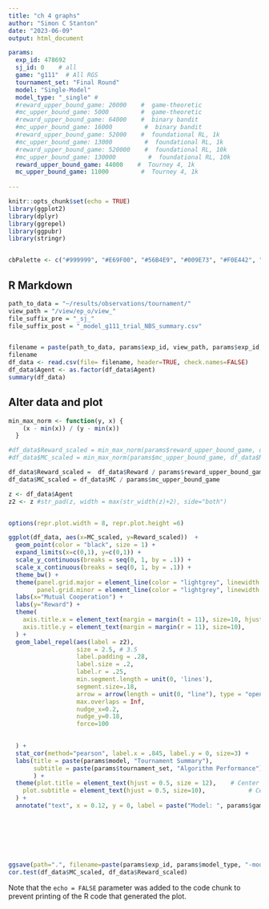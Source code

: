 ---
title: "ch 4 graphs"
author: "Simon C Stanton"
date: "2023-06-09"
output: html_document

params:
  exp_id: 478692
  sj_id: 0    # all
  game: "g111"  # All RGS
  tournament_set: "Final Round"
  model: "Single-Model"
  model_type: "_single" # 
  #reward_upper_bound_game: 20000    #  game-theoretic
  #mc_upper_bound_game: 5000         #  game-theoretic
  #reward_upper_bound_game: 64000    #  binary bandit
  #mc_upper_bound_game: 16000         #  binary bandit
  #reward_upper_bound_game: 52000    #  foundational RL, 1k
  #mc_upper_bound_game: 13000         #  foundational RL, 1k
  #reward_upper_bound_game: 520000    #  foundational RL, 10k
  #mc_upper_bound_game: 130000         #  foundational RL, 10k
  reward_upper_bound_game: 44000    #  Tourney 4, 1k
  mc_upper_bound_game: 11000         #  Tourney 4, 1k
  
---

```{r setup, include=FALSE}
knitr::opts_chunk$set(echo = TRUE)
library(ggplot2)
library(dplyr)
library(ggrepel)
library(ggpubr)
library(stringr)


cbPalette <- c("#999999", "#E69F00", "#56B4E9", "#009E73", "#F0E442", "#0072B2", "#D55E00", "#CC79A7")
```

## R Markdown


```{r, import-data, echo=FALSE, include=FALSE}

path_to_data = "~/results/observations/tournament/"
view_path = "/view/ep_o/view_"
file_suffix_pre = "_sj_"
file_suffix_post = "_model_g111_trial_NBS_summary.csv"  


filename = paste(path_to_data, params$exp_id, view_path, params$exp_id, file_suffix_pre, params$sj_id, file_suffix_post, sep="")
filename
df_data <- read.csv(file= filename, header=TRUE, check.names=FALSE)
df_data$Agent <- as.factor(df_data$Agent)
summary(df_data)


```

## Alter data and plot

```{r plot, echo=FALSE}

min_max_norm <- function(y, x) {
    (x - min(x)) / (y - min(x))
  }

#df_data$Reward_scaled = min_max_norm(params$reward_upper_bound_game, df_data$Reward) 
#df_data$MC_scaled = min_max_norm(params$mc_upper_bound_game, df_data$MC)

df_data$Reward_scaled =  df_data$Reward / params$reward_upper_bound_game
df_data$MC_scaled = df_data$MC / params$mc_upper_bound_game

z <- df_data$Agent
z2 <- z #str_pad(z, width = max(str_width(z)+2), side="both")


options(repr.plot.width = 8, repr.plot.height =6)

ggplot(df_data, aes(x=MC_scaled, y=Reward_scaled))  + 
  geom_point(color = "black", size = 1) +
  expand_limits(x=c(0,1), y=c(0,1)) +
  scale_y_continuous(breaks = seq(0, 1, by = .1)) +
  scale_x_continuous(breaks = seq(0, 1, by = .1)) +
  theme_bw() +
  theme(panel.grid.major = element_line(color = "lightgrey", linewidth = 0.2, linetype = 1),
        panel.grid.minor = element_line(color = "lightgrey", linewidth = 0.2, linetype = 3)) +
  labs(x="Mutual Cooperation") +
  labs(y="Reward") +
  theme(
    axis.title.x = element_text(margin = margin(t = 11), size=10, hjust=0.5),
    axis.title.y = element_text(margin = margin(r = 11), size=10),
  ) +
  geom_label_repel(aes(label = z2),
                   size = 2.5, # 3.5
                   label.padding = .28,
                   label.size = .2,
                   label.r = .25,
                   min.segment.length = unit(0, 'lines'),
                   segment.size=.18,
                   arrow = arrow(length = unit(0, "line"), type = "open"),
                   max.overlaps = Inf,
                   nudge_x=0.2, 
                   nudge_y=0.18,
                   force=100

                   
  ) +
  stat_cor(method="pearson", label.x = .845, label.y = 0, size=3) +
  labs(title = paste(params$model, "Tournament Summary"),
       subtitle = paste(params$tournament_set, "Algorithm Performance")
       ) +
  theme(plot.title = element_text(hjust = 0.5, size = 12),    # Center title position and size
    plot.subtitle = element_text(hjust = 0.5, size=10),            # Center subtitle
  ) +
  annotate("text", x = 0.12, y = 0, label = paste("Model: ", params$game, " Exp_ID: ", params$exp_id, " 1k", sep=""), cex=3) 
  
  
    
  
  
  

ggsave(path=".", filename=paste(params$exp_id, params$model_type, "-model-reward-mc.png", sep=""), bg='white', width=8, height=6 ) 
cor.test(df_data$MC_scaled, df_data$Reward_scaled)

```

Note that the `echo = FALSE` parameter was added to the code chunk to prevent printing of the R code that generated the plot.
